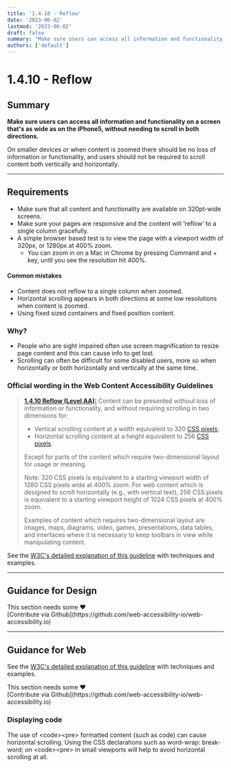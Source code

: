 ```yaml
---
title: '1.4.10 - Reflow'
date: '2023-06-02'
lastmod: '2023-06-02'
draft: false
summary: "Make sure users can access all information and functionality on a screen that's as wide as on the iPhone5, without needing to scroll in both directions."
authors: ['default']
---
```


# 1.4.10 - Reflow

## Summary

**Make sure users can access all information and functionality on a screen that's as wide as on the iPhone5, without needing to scroll in both directions.**

On smaller devices or when content is zoomed there should be no loss of information or functionality, and users should not be required to scroll content both vertically and horizontally.

---

## Requirements

* Make sure that all content and functionality are available on 320pt-wide screens.
* Make sure your pages are responsive and the content will ‘reflow’ to a single column gracefully.
* A simple browser based test is to view the page with a viewport width of 320px, or 1280px at 400% zoom.
  * You can zoom in on a Mac in Chrome by pressing Command and + key, until you see the resolution hit 400%.

#### Common mistakes

* Content does not reflow to a single column when zoomed.
* Horizontal scrolling appears in both directions at some low resolutions when content is zoomed.
* Using fixed sized containers and fixed position content.

### Why?

* People who are sight impaired often use screen magnification to resize page content and this can cause info to get lost.
* Scrolling can often be difficult for some disabled users, more so when horizontally or both horizontally and vertically at the same time.

### Official wording in the Web Content Accessibility Guidelines

> [**1.4.10 Reflow (Level AA):**](https://www.w3.org/WAI/WCAG21/Understanding/reflow.html) Content can be presented without loss of information or functionality, and without requiring scrolling in two dimensions for:
>
> * Vertical scrolling content at a width equivalent to 320 [CSS pixels](https://www.w3.org/WAI/WCAG21/Understanding/reflow.html#dfn-css-pixel);
> * Horizontal scrolling content at a height equivalent to 256 [CSS pixels](https://www.w3.org/WAI/WCAG21/Understanding/reflow.html#dfn-css-pixel).
>
> Except for parts of the content which require two-dimensional layout for usage or meaning.
>
> Note: 320 CSS pixels is equivalent to a starting viewport width of 1280 CSS pixels wide at 400% zoom. For web content which is designed to scroll horizontally (e.g., with vertical text), 256 CSS pixels is equivalent to a starting viewport height of 1024 CSS pixels at 400% zoom.
>
> Examples of content which requires two-dimensional layout are images, maps, diagrams, video, games, presentations, data tables, and interfaces where it is necessary to keep toolbars in view while manipulating content.

See the [W3C's detailed explanation of this guideline](https://www.w3.org/WAI/WCAG21/Understanding/reflow.html) with techniques and examples.

---

## Guidance for Design

<Callout type="warning">
This section needs some <span role="img" aria-label="love emoji">❤️</span><br/>[Contribute via Github](https://github.com/web-accessibility-io/web-accessibility.io)
</Callout>

---

## Guidance for Web

See the [W3C's detailed explanation of this guideline](https://www.w3.org/WAI/WCAG21/Understanding/reflow.html) with techniques and examples.

<Callout type="warning">
This section needs some <span role="img" aria-label="love emoji">❤️</span><br/>[Contribute via Github](https://github.com/web-accessibility-io/web-accessibility.io)
</Callout>

### Displaying code

The use of &lt;code&gt;&lt;pre&gt; formatted content (such as code) can cause horizontal scrolling. Using the CSS declarations such as word-wrap: break-word; on &lt;code&gt;&lt;pre&gt; in small viewports will help to avoid horizontal scrolling at all.
